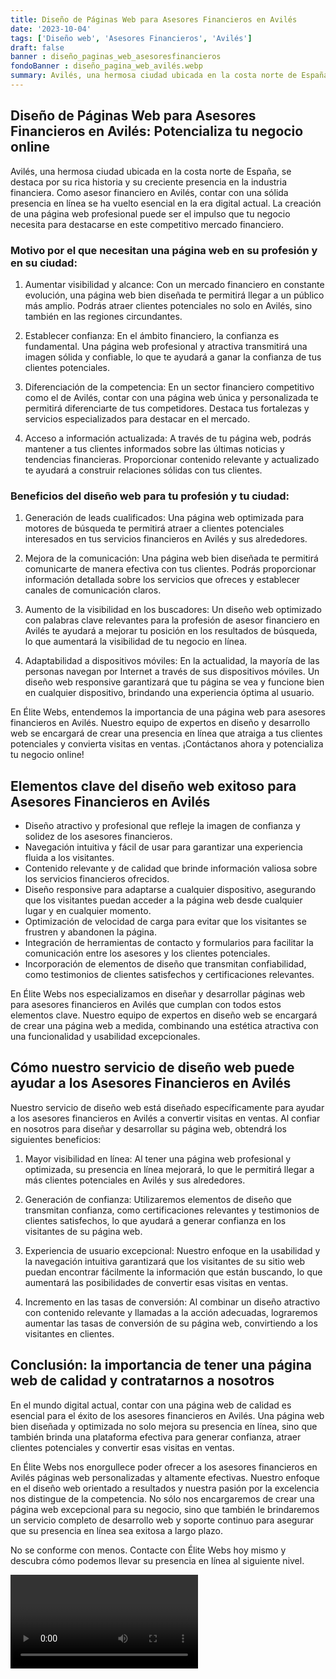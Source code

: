```yaml
---
title: Diseño de Páginas Web para Asesores Financieros en Avilés
date: '2023-10-04'
tags: ['Diseño web', 'Asesores Financieros', 'Avilés']
draft: false
banner : diseño_paginas_web_asesoresfinancieros
fondoBanner : diseño_pagina_web_avilés.webp
summary: Avilés, una hermosa ciudad ubicada en la costa norte de España, se destaca por su rica historia y su creciente presencia en la industria financiera. Como asesor financiero en Avilés, contar con una sólida presencia en línea se ha vuelto esencial en la era digital actual. La creación de una página web profesional puede ser el impulso que tu negocio necesita para destacarse en este competitivo mercado financiero.
---
```


## Diseño de Páginas Web para Asesores Financieros en Avilés: Potencializa tu negocio online

Avilés, una hermosa ciudad ubicada en la costa norte de España, se destaca por su rica historia y su creciente presencia en la industria financiera. Como asesor financiero en Avilés, contar con una sólida presencia en línea se ha vuelto esencial en la era digital actual. La creación de una página web profesional puede ser el impulso que tu negocio necesita para destacarse en este competitivo mercado financiero.

### Motivo por el que necesitan una página web en su profesión y en su ciudad:

1. Aumentar visibilidad y alcance: Con un mercado financiero en constante evolución, una página web bien diseñada te permitirá llegar a un público más amplio. Podrás atraer clientes potenciales no solo en Avilés, sino también en las regiones circundantes.

2. Establecer confianza: En el ámbito financiero, la confianza es fundamental. Una página web profesional y atractiva transmitirá una imagen sólida y confiable, lo que te ayudará a ganar la confianza de tus clientes potenciales.

3. Diferenciación de la competencia: En un sector financiero competitivo como el de Avilés, contar con una página web única y personalizada te permitirá diferenciarte de tus competidores. Destaca tus fortalezas y servicios especializados para destacar en el mercado.

4. Acceso a información actualizada: A través de tu página web, podrás mantener a tus clientes informados sobre las últimas noticias y tendencias financieras. Proporcionar contenido relevante y actualizado te ayudará a construir relaciones sólidas con tus clientes.

### Beneficios del diseño web para tu profesión y tu ciudad:

1. Generación de leads cualificados: Una página web optimizada para motores de búsqueda te permitirá atraer a clientes potenciales interesados en tus servicios financieros en Avilés y sus alrededores.

2. Mejora de la comunicación: Una página web bien diseñada te permitirá comunicarte de manera efectiva con tus clientes. Podrás proporcionar información detallada sobre los servicios que ofreces y establecer canales de comunicación claros.

3. Aumento de la visibilidad en los buscadores: Un diseño web optimizado con palabras clave relevantes para la profesión de asesor financiero en Avilés te ayudará a mejorar tu posición en los resultados de búsqueda, lo que aumentará la visibilidad de tu negocio en línea.

4. Adaptabilidad a dispositivos móviles: En la actualidad, la mayoría de las personas navegan por Internet a través de sus dispositivos móviles. Un diseño web responsive garantizará que tu página se vea y funcione bien en cualquier dispositivo, brindando una experiencia óptima al usuario.

En Élite Webs, entendemos la importancia de una página web para asesores financieros en Avilés. Nuestro equipo de expertos en diseño y desarrollo web se encargará de crear una presencia en línea que atraiga a tus clientes potenciales y convierta visitas en ventas. ¡Contáctanos ahora y potencializa tu negocio online!

<GifSeo />

<Cta />

## Elementos clave del diseño web exitoso para Asesores Financieros en Avilés

- Diseño atractivo y profesional que refleje la imagen de confianza y solidez de los asesores financieros.
- Navegación intuitiva y fácil de usar para garantizar una experiencia fluida a los visitantes.
- Contenido relevante y de calidad que brinde información valiosa sobre los servicios financieros ofrecidos.
- Diseño responsive para adaptarse a cualquier dispositivo, asegurando que los visitantes puedan acceder a la página web desde cualquier lugar y en cualquier momento.
- Optimización de velocidad de carga para evitar que los visitantes se frustren y abandonen la página.
- Integración de herramientas de contacto y formularios para facilitar la comunicación entre los asesores y los clientes potenciales.
- Incorporación de elementos de diseño que transmitan confiabilidad, como testimonios de clientes satisfechos y certificaciones relevantes.

En Élite Webs nos especializamos en diseñar y desarrollar páginas web para asesores financieros en Avilés que cumplan con todos estos elementos clave. Nuestro equipo de expertos en diseño web se encargará de crear una página web a medida, combinando una estética atractiva con una funcionalidad y usabilidad excepcionales.

## Cómo nuestro servicio de diseño web puede ayudar a los Asesores Financieros en Avilés

Nuestro servicio de diseño web está diseñado específicamente para ayudar a los asesores financieros en Avilés a convertir visitas en ventas. Al confiar en nosotros para diseñar y desarrollar su página web, obtendrá los siguientes beneficios:

1. Mayor visibilidad en línea: Al tener una página web profesional y optimizada, su presencia en línea mejorará, lo que le permitirá llegar a más clientes potenciales en Avilés y sus alrededores.

2. Generación de confianza: Utilizaremos elementos de diseño que transmitan confianza, como certificaciones relevantes y testimonios de clientes satisfechos, lo que ayudará a generar confianza en los visitantes de su página web.

3. Experiencia de usuario excepcional: Nuestro enfoque en la usabilidad y la navegación intuitiva garantizará que los visitantes de su sitio web puedan encontrar fácilmente la información que están buscando, lo que aumentará las posibilidades de convertir esas visitas en ventas.

4. Incremento en las tasas de conversión: Al combinar un diseño atractivo con contenido relevante y llamadas a la acción adecuadas, lograremos aumentar las tasas de conversión de su página web, convirtiendo a los visitantes en clientes.

## Conclusión: la importancia de tener una página web de calidad y contratarnos a nosotros

En el mundo digital actual, contar con una página web de calidad es esencial para el éxito de los asesores financieros en Avilés. Una página web bien diseñada y optimizada no solo mejora su presencia en línea, sino que también brinda una plataforma efectiva para generar confianza, atraer clientes potenciales y convertir esas visitas en ventas.

En Élite Webs nos enorgullece poder ofrecer a los asesores financieros en Avilés páginas web personalizadas y altamente efectivas. Nuestro enfoque en el diseño web orientado a resultados y nuestra pasión por la excelencia nos distingue de la competencia. No sólo nos encargaremos de crear una página web excepcional para su negocio, sino que también le brindaremos un servicio completo de desarrollo web y soporte continuo para asegurar que su presencia en línea sea exitosa a largo plazo.

No se conforme con menos. Contacte con Élite Webs hoy mismo y descubra cómo podemos llevar su presencia en línea al siguiente nivel.

<Video />

<CtaBot job='Asesores Financieros' city='Avilés'/>

<Gmaps query='Avilés+españa+maps' />